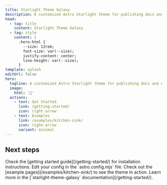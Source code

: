 ```yaml
---
title: Starlight Theme Galaxy
description: A customized Astro Starlight theme for publishing docs and educational content.
head:
  - tag: title
    content: Starlight Theme Galaxy
  - tag: style
    content: |
      .hero-html {
        --size: 12rem;
        font-size: var(--size);
        justify-content: center;
        line-height: var(--size);
      }
template: splash
editUrl: false
hero:
  tagline: A customized Astro Starlight theme for publishing docs and educational content.
  image:
    html: '🎨'
  actions:
    - text: Get Started
      link: /getting-started/
      icon: right-arrow
    - text: Examples
      link: /examples/kitchen-sink/
      icon: right-arrow
      variant: minimal
---
```



## Next steps

<CardGrid stagger>
  <Card title="Install the theme" icon="puzzle">
    Check the [getting started guide](/getting-started/) for installation instructions.
  </Card>
  <Card title="Configure the theme" icon="setting">
    Edit your config in the `astro.config.mjs` file.
  </Card>
  <Card title="Preview the theme" icon="seti:image">
    Check out the [example pages](/examples/kitchen-sink/) to see the theme in action.
  </Card>
  <Card title="Read the docs" icon="open-book">
    Learn more in the [`starlight-theme-galaxy` documentation](/getting-started/).
  </Card>
</CardGrid>
